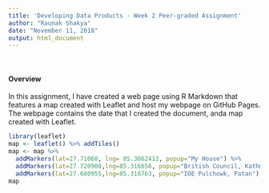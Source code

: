 ```yaml
---
title: 'Developing Data Products - Week 2 Peer-graded Assignment'
author: "Raunak Shakya"
date: "November 11, 2018"
output: html_document
---
```


<br/>

#### **Overview**

In this assignment, I have created a web page using R Markdown that features a map created with Leaflet and host my webpage on GitHub Pages. The webpage contains the date that I created the document, anda map created with Leaflet.

```r
library(leaflet)
map <- leaflet() %>% addTiles() 
map <- map %>% 
  addMarkers(lat=27.71068, lng= 85.3062413, popup="My House") %>%
  addMarkers(lat=27.720908,lng=85.316656, popup="British Council, Kathmandu") %>%
  addMarkers(lat=27.680955,lng=85.318763, popup="IOE Pulchowk, Patan")
map
```
